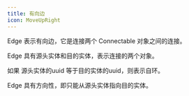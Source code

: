 ```yaml
---
title: 有向边
icon: MoveUpRight
---
```


Edge 表示有向边，它是连接两个 Connectable 对象之间的连接。

Edge 具有源头实体和目的实体，表示连接的两个对象。

如果 源头实体的uuid 等于目的实体的uuid，则表示自环。

Edge 具有方向性，即只能从源头实体指向目的实体。
